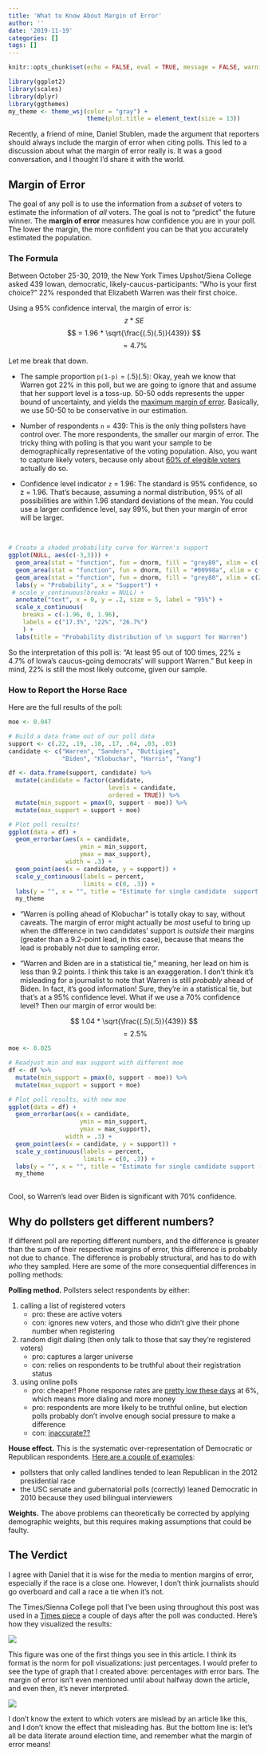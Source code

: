 ```yaml
---
title: 'What to Know About Margin of Error'
author: ''
date: '2019-11-19'
categories: []
tags: []
---
```


```r
knitr::opts_chunk$set(echo = FALSE, eval = TRUE, message = FALSE, warning = FALSE)

library(ggplot2)
library(scales)
library(dplyr)
library(ggthemes)
my_theme <- theme_wsj(color = "gray") +
                      theme(plot.title = element_text(size = 13))
```

Recently, a friend of mine, Daniel Stublen, made the argument that reporters should always include the margin of error when citing polls. This led to a discussion about what the margin of error really is. It was a good conversation, and I thought I'd share it with the world. 


## Margin of Error

The goal of any poll is to use the information from a *subset* of voters to estimate the information of *all* voters. The goal is not to "predict" the future winner. The **margin of error** measures how confidence you are in your poll. The lower the margin, the more confident you can be that you accurately estimated the population. 

### The Formula

Between October 25-30, 2019, the New York Times Upshot/Siena College asked 439 Iowan, democratic, likely-caucus-participants: "Who is your first choice?" 22% responded that Elizabeth Warren was their first choice.

Using a 95% confidence interval, the margin of error is:
$$ z * SE $$
$$ = 1.96 * \sqrt{\frac{(.5)(.5)}{439}} $$
$$ = 4.7\% $$

Let me break that down. 

* The sample proportion `p(1-p)` = (.5)(.5): Okay, yeah we know that Warren got 22% in this poll, but we are going to ignore that and assume that her support level is a toss-up. 50-50 odds represents the upper bound of uncertainty, and yields the [maximum margin of error](https://abcnews.go.com/PollingUnit/sampling-error-means/story?id=5984818). Basically, we use 50-50 to be conservative in our estimation.

* Number of respondents `n` = 439: This is the only thing pollsters have control over. The more respondents, the smaller our margin of error. The tricky thing with polling is that you want your sample to be demographically representative of the voting population. Also, you want to capture likely voters, because only about [60% of elegible voters](https://fivethirtyeight.com/features/no-voter-turnout-wasnt-way-down-from-2012/) actually do so.

* Confidence level indicator `z` = 1.96: The standard is 95% confidence, so z = 1.96. That's because, assuming a normal distribution, 95% of all possibilities are within 1.96 standard deviations of the mean. You could use a larger confidence level, say 99%, but then your margin of error will be larger.

</br>

```r
# Create a shaded probability curve for Warren's support
ggplot(NULL, aes(c(-3,3))) +
  geom_area(stat = "function", fun = dnorm, fill = "grey80", xlim = c(-3, -2)) +
  geom_area(stat = "function", fun = dnorm, fill = "#00998a", xlim = c(-2, 2)) +
  geom_area(stat = "function", fun = dnorm, fill = "grey80", xlim = c(2, 3)) +
  labs(y = "Probability", x = "Support") + 
 # scale_y_continuous(breaks = NULL) + 
  annotate("text", x = 0, y = .2, size = 5, label = "95%") +
  scale_x_continuous(
    breaks = c(-1.96, 0, 1.96),
    labels = c("17.3%", "22%", "26.7%")
    ) +
  labs(title = "Probability distribution of \n support for Warren") 

```

So the interpretation of this poll is: "At least 95 out of 100 times, $22 \% \pm 4.7\%$ of Iowa's caucus-going democrats' will support Warren." But keep in mind, 22% is still the most likely outcome, given our sample. 


### How to Report the Horse Race

Here are the full results of the poll:

```r
moe <- 0.047

# Build a data frame out of our poll data
support <- c(.22, .19, .18, .17, .04, .03, .03)
candidate <- c("Warren", "Sanders", "Buttigieg",
               "Biden", "Klobuchar", "Harris", "Yang")

df <- data.frame(support, candidate) %>%
  mutate(candidate = factor(candidate,
                            levels = candidate,
                            ordered = TRUE)) %>% 
  mutate(min_support = pmax(0, support - moe)) %>%
  mutate(max_support = support + moe)

# Plot poll results!
ggplot(data = df) +
  geom_errorbar(aes(x = candidate,
                    ymin = min_support,
                    ymax = max_support),
                width = .3) +
  geom_point(aes(x = candidate, y = support)) + 
  scale_y_continuous(labels = percent,
                     limits = c(0, .3)) +
  labs(y = "", x = "", title = "Estimate for single candidate  support (95% confidence)") + 
  my_theme 
```

* "Warren is polling ahead of Klobuchar" is totally okay to say, without caveats. The margin of error might actually be *most* useful to bring up when the difference in two candidates' support is *outside* their margins (greater than a 9.2-point lead, in this case), because that means the lead is probably not due to sampling error. 

* "Warren and Biden are in a statistical tie," meaning, her lead on him is less than 9.2 points. I think this take is an exaggeration. I don't think it's misleading for a journalist to note that Warren is still *probably* ahead of Biden. In fact, it's good information! Sure, they're in a statistical tie, but that's at a 95% confidence level. What if we use a 70% confidence level? Then our margin of error would be:

$$ 1.04 * \sqrt{\frac{(.5)(.5)}{439}} $$
$$ = 2.5\% $$ 

```r
moe <- 0.025

# Readjust min and max support with different moe
df <- df %>%
  mutate(min_support = pmax(0, support - moe)) %>%
  mutate(max_support = support + moe)

# Plot poll results, with new moe
ggplot(data = df) +
  geom_errorbar(aes(x = candidate,
                    ymin = min_support,
                    ymax = max_support),
                width = .3) +
  geom_point(aes(x = candidate, y = support)) + 
  scale_y_continuous(labels = percent,
                     limits = c(0, .3)) +
  labs(y = "", x = "", title = "Estimate for single candidate support (confidence = 70%)") + 
  my_theme
  
```

Cool, so Warren's lead over Biden is significant with 70% confidence.


## Why do pollsters get different numbers?

If different poll are reporting different numbers, and the difference is greater than the sum of their respective margins of error, this difference is probably not due to chance. The difference is probably structural, and has to do with *who* they sampled. Here are some of the more consequential differences in polling methods: 


**Polling method.** Pollsters select respondents by either:

1. calling a list of registered voters 
    * pro: these are active voters
    * con: ignores new voters, and those who didn't give their phone number when registering
2. random digit dialing (then only talk to those that say they're registered voters)
    * pro: captures a larger universe 
    * con: relies on respondents to be truthful about their registration status
3. using online polls
    * pro: cheaper! Phone response rates are [pretty low these days](https://www.pewresearch.org/fact-tank/2019/02/27/response-rates-in-telephone-surveys-have-resumed-their-decline/) at 6%, which means more dialing and more money
    * pro: respondents are more likely to be truthful online, but election polls probably don't involve enough social pressure to make a difference
    * con: [inaccurate??](https://www.nytimes.com/2019/07/02/upshot/online-polls-analyzing-reliability.html)
    
**House effect.** This is the systematic over-representation of Democratic or Republican respondents. [Here are a couple of examples](https://fivethirtyeight.com/features/when-house-effects-become-bias/):

* pollsters that only called landlines tended to lean Republican in the 2012 presidential race 
* the USC senate and gubernatorial polls (correctly) leaned Democratic in 2010 because they used bilingual interviewers  
    
**Weights.** The above problems can theoretically be corrected by applying demographic weights, but this requires making assumptions that could be faulty.


## The Verdict

I agree with Daniel that it is wise for the media to mention margins of error, especially if the race is a close one. However, I don't think journalists should go overboard and call a race a tie when it's not. 

The Times/Sienna College poll that I've been using throughout this post was used in a [Times piece](https://www.nytimes.com/2019/11/01/us/politics/iowa-poll-warren-biden.html) a couple of days after the poll was conducted. Here's how they visualized the results: 

![](https://i.imgur.com/ppEyQ9m.jpg)

This figure was one of the first things you see in this article. I think its format is the norm for poll visualizations: just percentages. I would prefer to see the type of graph that I created above: percentages *with* error bars. The margin of error isn't even mentioned until about halfway down the article, and even then, it's never interpreted. 

![](https://i.imgur.com/xaTQN9m.jpg)

I don't know the extent to which voters are mislead by an article like this, and I don't know the effect that misleading has. But the bottom line is: let's all be data literate around election time, and remember what the margin of error means!

